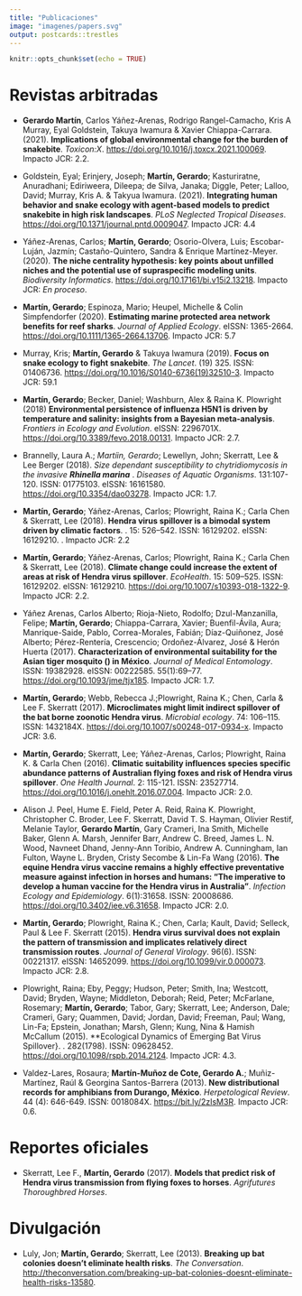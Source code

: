 ```yaml
---
title: "Publicaciones"
image: "imagenes/papers.svg"
output: postcards::trestles
---
```


```r
knitr::opts_chunk$set(echo = TRUE)
```

# Revistas arbitradas

- **Gerardo Martín**, Carlos Yáñez-Arenas, Rodrigo Rangel-Camacho, Kris A Murray, Eyal Goldstein, Takuya Iwamura & Xavier Chiappa-Carrara. (2021). **Implications of global environmental change for the burden of snakebite**. *Toxicon:X*. [https://doi.org/10.1016/j.toxcx.2021.100069](https://doi.org/10.1016/j.toxcx.2021.100069). Impacto JCR: 2.2.

- Goldstein, Eyal; Erinjery, Joseph; **Martín, Gerardo**; Kasturiratne, Anuradhani; Ediriweera, Dileepa; de Silva, Janaka; Diggle, Peter; Lalloo, David; Murray, Kris A. & Takyua Iwamura. (2021). **Integrating human behavior and snake ecology with agent-based models to predict snakebite in high risk landscapes**. *PLoS Neglected Tropical Diseases*. [https://doi.org/10.1371/journal.pntd.0009047](https://doi.org/10.1371/journal.pntd.0009047). Impacto JCR: 4.4

- Yáñez-Arenas, Carlos; **Martín, Gerardo**; Osorio-Olvera, Luis; Escobar-Luján, Jazmín; Castaño-Quintero, Sandra & Enrique Martínez-Meyer. (2020). **The niche centrality hypothesis: key points about unfilled niches and the potential use of supraspecific modeling units**. *Biodiversity Informatics*. [https://doi.org/10.17161/bi.v15i2.13218](https://doi.org/10.17161/bi.v15i2.13218). Impacto JCR: *En proceso*.

- **Martín, Gerardo**; Espinoza, Mario; Heupel, Michelle & Colin Simpfendorfer (2020). **Estimating marine protected area network benefits for reef sharks**. *Journal of Applied Ecology*. eISSN: 1365-2664. [https://doi.org/10.1111/1365-2664.13706](https://doi.org/10.1111/1365-2664.13706). Impacto JCR: 5.7

- Murray, Kris; **Martín, Gerardo** & Takuya Iwamura (2019). **Focus on snake ecology to fight snakebite**. *The Lancet*. (19) 325. ISSN: 01406736. [https://doi.org/10.1016/S0140-6736(19)32510-3](https://doi.org/10.1016/S0140-6736(19)32510-3). Impacto JCR: 59.1

- **Martín, Gerardo**; Becker, Daniel; Washburn, Alex & Raina K. Plowright (2018) **Environmental persistence of influenza H5N1 is driven by temperature and salinity: insights from a Bayesian meta-analysis**. *Frontiers in Ecology and Evolution*. eISSN: 2296701X. [https://doi.org/10.3389/fevo.2018.00131](https://doi.org/10.3389/fevo.2018.00131). Impacto JCR: 2.7.

- Brannelly, Laura A.; *Martíin, Gerardo*; Lewellyn, John; Skerratt, Lee & Lee Berger (2018). *Size dependant susceptibility to chytridiomycosis in the invasive **Rhinella marina** *. *Diseases of Aquatic Organisms*. 131:107-120. ISSN: 01775103. eISSN: 16161580. [https://doi.org/10.3354/dao03278](https://doi.org/10.3354/dao03278). Impacto JCR: 1.7.

- **Martín, Gerardo**; Yáñez-Arenas, Carlos; Plowright, Raina K.; Carla Chen & Skerratt, Lee (2018). **Hendra virus spillover is a bimodal system driven by climatic factors**. \emph{EcoHealth}. 15: 526–542. ISSN: 16129202. eISSN: 16129210. \url{https://doi.org/10.1007/s10393-017-1309-y}. Impacto JCR: 2.2

- **Martín, Gerardo**; Yáñez-Arenas, Carlos; Plowright, Raina K.; Carla Chen \& Skerratt, Lee (2018). **Climate change could increase the extent of areas at risk of Hendra virus spillover**. *EcoHealth*. 15: 509–525. ISSN: 16129202. eISSN: 16129210. [https://doi.org/10.1007/s10393-018-1322-9](https://doi.org/10.1007/s10393-018-1322-9). Impacto JCR: 2.2.

- Yáñez Arenas, Carlos Alberto; Rioja-Nieto, Rodolfo; Dzul-Manzanilla, Felipe; **Martín, Gerardo**; Chiappa-Carrara, Xavier; Buenfil-Ávila, Aura; Manrique-Saide, Pablo, Correa-Morales, Fabián; Díaz-Quiñonez, José Alberto; Pérez-Rentería, Crescencio; Ordoñez-Álvarez, José \& Herón Huerta (2017). **Characterization of environmental suitability for the Asian tiger mosquito (\emph{Aedes albopictus}) in México**. *Journal of Medical Entomology*. ISSN: 19382928. eISSN: 00222585. 55(1):69–77. [https://doi.org/10.1093/jme/tjx185](https://doi.org/10.1093/jme/tjx185). Impacto JCR: 1.7.

- **Martín, Gerardo**; Webb, Rebecca J.;Plowright, Raina K.; Chen, Carla  & Lee F. Skerratt (2017). **Microclimates might limit indirect spillover of the bat borne zoonotic Hendra virus**. *Microbial ecology*. 74: 106–115. ISSN: 1432184X. [https://doi.org/10.1007/s00248-017-0934-x](https://doi.org/10.1007/s00248-017-0934-x). Impacto JCR: 3.6.

- **Martín, Gerardo**; Skerratt, Lee; Yáñez-Arenas, Carlos; Plowright, Raina K. & Carla Chen (2016). **Climatic suitability influences species specific abundance patterns of Australian flying foxes and risk of Hendra virus spillover**. *One Health Journal*. 2: 115-121. ISSN: 23527714. [https://doi.org/10.1016/j.onehlt.2016.07.004](https://doi.org/10.1016/j.onehlt.2016.07.004). Impacto JCR: 2.0.

- Alison J. Peel, Hume E. Field, Peter A. Reid, Raina K. Plowright, Christopher C. Broder, Lee F. Skerratt, David T. S. Hayman, Olivier Restif, Melanie Taylor, **Gerardo Martín**, Gary Crameri, Ina Smith, Michelle Baker, Glenn A. Marsh, Jennifer Barr, Andrew C. Breed, James L. N. Wood, Navneet Dhand, Jenny-Ann Toribio, Andrew A. Cunningham, Ian Fulton, Wayne L. Bryden, Cristy Secombe & Lin-Fa Wang (2016). **The equine Hendra virus vaccine remains a highly effective preventative measure against infection in horses and humans: "The imperative to develop a human vaccine for the Hendra virus in Australia"**. *Infection Ecology and Epidemiology*. 6(1):31658. ISSN: 20008686. [https://doi.org/10.3402/iee.v6.31658](https://doi.org/10.3402/iee.v6.31658). Impacto JCR: 2.0.

- **Martín, Gerardo**; Plowright, Raina K.; Chen, Carla; Kault, David; Selleck, Paul \& Lee F. Skerratt (2015). **Hendra virus survival does not explain the pattern of transmission and implicates relatively direct transmission routes**. *Journal of General Virology*. 96(6). ISSN: 00221317. eISSN: 14652099. [https://doi.org/10.1099/vir.0.000073](https://doi.org/10.1099/vir.0.000073). Impacto JCR: 2.8.

- Plowright, Raina; Eby, Peggy; Hudson, Peter; Smith, Ina; Westcott, David; Bryden, Wayne; Middleton, Deborah; Reid, Peter; McFarlane, Rosemary; **Martín, Gerardo**; Tabor, Gary; Skerratt, Lee; Anderson, Dale; Crameri, Gary; Quammen, David; Jordan, David; Freeman, Paul; Wang, Lin-Fa; Epstein, Jonathan; Marsh, Glenn; Kung, Nina & Hamish McCallum (2015). **Ecological Dynamics of Emerging Bat Virus Spillover}. \emph{Proceedings of the Royal Society B}.  282(1798). ISSN: 09628452. [https://doi.org/10.1098/rspb.2014.2124](https://doi.org/10.1098/rspb.2014.2124). Impacto JCR: 4.3.

- Valdez-Lares, Rosaura; **Martín-Muñoz de Cote, Gerardo A.**; Muñiz-Martínez, Raúl & Georgina Santos-Barrera (2013). **New distributional records for amphibians from Durango, México**. *Herpetological Review*. 44 (4): 646-649. ISSN: 0018084X. [https://bit.ly/2zIsM3R](https://bit.ly/2zIsM3R). Impacto JCR: 0.6.

# Reportes oficiales

- Skerratt, Lee F., **Martín, Gerardo** (2017). **Models that predict risk of Hendra virus transmission from flying foxes to horses**. *Agrifutures Thoroughbred Horses*.

# Divulgación

- Luly, Jon; **Martín, Gerardo**; Skerratt, Lee (2013). **Breaking up bat colonies doesn’t eliminate health risks**. *The Conversation*. [http://theconversation.com/breaking-up-bat-colonies-doesnt-eliminate-health-risks-13580](http://theconversation.com/breaking-up-bat-colonies-doesnt-eliminate-health-risks-13580).